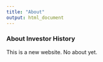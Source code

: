 ```yaml
---
title: "About"
output: html_document
---
```


### About Investor History

This is a new website. No about yet. 